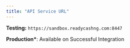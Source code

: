 ```yaml
---
title: "API Service URL"
---
```


**Testing:** `https://sandbox.readycashng.com:8447`

**Production\***: Available on Successful Integration
